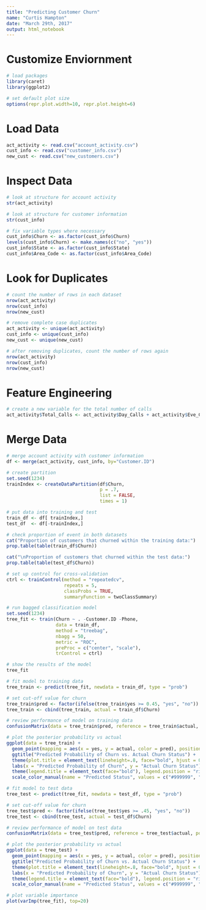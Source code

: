 ```yaml
---
title: "Predicting Customer Churn"
name: "Curtis Hampton"
date: "March 29th, 2017"
output: html_notebook
---
```


# Customize Enviornment
```r
# load packages
library(caret)
library(ggplot2)

# set default plot size
options(repr.plot.width=10, repr.plot.height=6)
```

# Load Data
```r
act_activity <- read.csv("account_activity.csv")
cust_info <- read.csv("customer_info.csv")
new_cust <- read.csv("new_customers.csv")
```

# Inspect Data
```r
# look at structure for account activity
str(act_activity)

# look at structure for customer information
str(cust_info)

# fix variable types where necessary
cust_info$Churn <- as.factor(cust_info$Churn)
levels(cust_info$Churn) <- make.names(c("no", "yes"))
cust_info$State <- as.factor(cust_info$State)
cust_info$Area_Code <- as.factor(cust_info$Area_Code)
```

# Look for Duplicates
```r
# count the number of rows in each dataset
nrow(act_activity)
nrow(cust_info)
nrow(new_cust)

# remove complete case duplicates
act_activity <- unique(act_activity)
cust_info <- unique(cust_info)
new_cust <- unique(new_cust)

# after removing duplicates, count the number of rows again
nrow(act_activity)
nrow(cust_info)
nrow(new_cust)
```

# Feature Engineering
```r
# create a new variable for the total number of calls
act_activity$Total_Calls <- act_activity$Day_Calls + act_activity$Eve_Calls + act_activity$Night_Calls + act_activity$Intl_Charge
```


# Merge Data
```r
# merge account activity with customer information
df <- merge(act_activity, cust_info, by="Customer.ID")
```


```r
# create partition
set.seed(1234)
trainIndex <- createDataPartition(df$Churn, 
                                  p = .7, 
                                  list = FALSE, 
                                  times = 1)

# put data into training and test 
train_df <- df[ trainIndex,]
test_df  <- df[-trainIndex,]

# check proportion of event in both datasets
cat("Proportion of customers that churned within the training data:")
prop.table(table(train_df$Churn))

cat("\nProportion of customers that churned within the test data:")
prop.table(table(test_df$Churn))
```

```r
# set up control for cross-validation
ctrl <- trainControl(method = "repeatedcv", 
                     repeats = 5,
                     classProbs = TRUE,
                     summaryFunction = twoClassSummary)

# run bagged classification model
set.seed(1234)
tree_fit <- train(Churn ~ . -Customer.ID -Phone,
                  data = train_df,
                  method = "treebag",
                  nbagg = 50,
                  metric = "ROC",
                  preProc = c("center", "scale"),
                  trControl = ctrl)

# show the results of the model
tree_fit
```

```r
# fit model to training data
tree_train <- predict(tree_fit, newdata = train_df, type = "prob")

# set cut-off value for churn
tree_train$pred <- factor(ifelse(tree_train$yes >= 0.45, "yes", "no"))
tree_train <- cbind(tree_train, actual = train_df$Churn)

# review performance of model on training data
confusionMatrix(data = tree_train$pred, reference = tree_train$actual, positive = 'yes')
```

```r
# plot the posterior probability vs actual
ggplot(data = tree_train) +
  geom_point(mapping = aes(x = yes, y = actual, color = pred), position = position_jitter(w = 0, h = 0.25)) +
  ggtitle("Predicted Probability of Churn vs. Actual Churn Status") + 
  theme(plot.title = element_text(lineheight=.8, face="bold", hjust = 0.5), ) +
  labs(x = "Predicted Probability of Churn", y = "Actual Churn Status") +
  theme(legend.title = element_text(face="bold"), legend.position = "right") +
  scale_color_manual(name = "Predicted Status", values = c("#999999", "#CC0000"))
```

```r
# fit model to test data
tree_test <- predict(tree_fit, newdata = test_df, type = "prob")

# set cut-off value for churn
tree_test$pred <- factor(ifelse(tree_test$yes >= .45, "yes", "no"))
tree_test <- cbind(tree_test, actual = test_df$Churn)

# review performance of model on test data
confusionMatrix(data = tree_test$pred, reference = tree_test$actual, positive = 'yes')
```

```r
# plot the posterior probability vs actual
ggplot(data = tree_test) +
  geom_point(mapping = aes(x = yes, y = actual, color = pred), position = position_jitter(w = 0, h = 0.25)) +
  ggtitle("Predicted Probability of Churn vs. Actual Churn Status") + 
  theme(plot.title = element_text(lineheight=.8, face="bold", hjust = 0.5), ) +
  labs(x = "Predicted Probability of Churn", y = "Actual Churn Status") +
  theme(legend.title = element_text(face="bold"), legend.position = "right") +
  scale_color_manual(name = "Predicted Status", values = c("#999999", "#CC0000"))
```

```r
# plot variable importance
plot(varImp(tree_fit), top=20)
```
